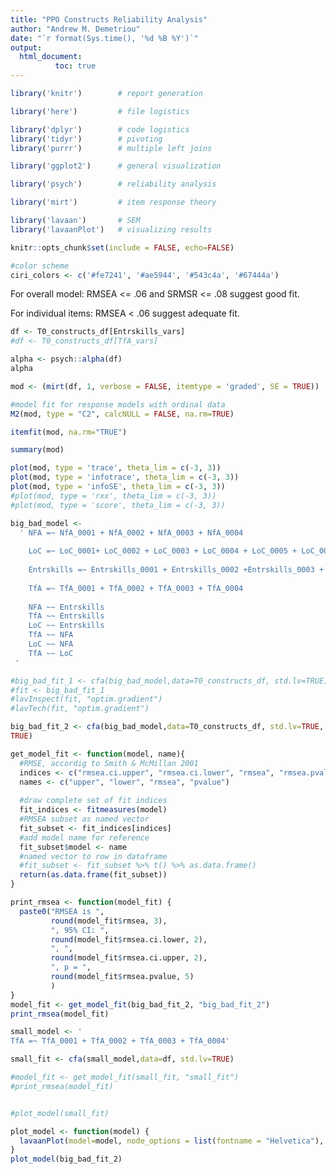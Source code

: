 ```yaml
---
title: "PPO Constructs Reliability Analysis"
author: "Andrew M. Demetriou"
date: "`r format(Sys.time(), '%d %B %Y')`"
output: 
  html_document:
          toc: true
---
```


```r
library('knitr')        # report generation

library('here')         # file logistics

library('dplyr')        # code logistics
library('tidyr')        # pivoting
library('purrr')        # multiple left joins

library('ggplot2')      # general visualization

library('psych')        # reliability analysis

library('mirt')         # item response theory

library('lavaan')       # SEM
library('lavaanPlot')   # visualizing results

knitr::opts_chunk$set(include = FALSE, echo=FALSE)

#color scheme
ciri_colors <- c('#fe7241', '#ae5944', '#543c4a', '#67444a')
```

For overall model: RMSEA <= .06 and SRMSR <= .08 suggest good fit. 

For individual items: RMSEA < .06 suggest adequate fit.

```r
df <- T0_constructs_df[Entrskills_vars]
#df <- T0_constructs_df[TfA_vars]

alpha <- psych::alpha(df)
alpha

mod <- (mirt(df, 1, verbose = FALSE, itemtype = 'graded', SE = TRUE))

#model fit for response models with ordinal data
M2(mod, type = "C2", calcNULL = FALSE, na.rm=TRUE)

itemfit(mod, na.rm="TRUE")
```
```r
summary(mod)
```


```r
plot(mod, type = 'trace', theta_lim = c(-3, 3))
plot(mod, type = 'infotrace', theta_lim = c(-3, 3))
plot(mod, type = 'infoSE', theta_lim = c(-3, 3))
#plot(mod, type = 'rxx', theta_lim = c(-3, 3))
#plot(mod, type = 'score', theta_lim = c(-3, 3))
```
```r
big_bad_model <- 
  ' NFA =~ NfA_0001 + NfA_0002 + NfA_0003 + NfA_0004
    
    LoC =~ LoC_0001+ LoC_0002 + LoC_0003 + LoC_0004 + LoC_0005 + LoC_0006
    
    Entrskills =~ Entrskills_0001 + Entrskills_0002 +Entrskills_0003 + Entrskills_0004 + Entrskills_0005 + Entrskills_0006 + Entrskills_0007
    
    TfA =~ TfA_0001 + TfA_0002 + TfA_0003 + TfA_0004
    
    NFA ~~ Entrskills
    TfA ~~ Entrskills
    LoC ~~ Entrskills
    TfA ~~ NFA
    LoC ~~ NFA
    TfA ~~ LoC
 '
```

```r
#big_bad_fit_1 <- cfa(big_bad_model,data=T0_constructs_df, std.lv=TRUE)
#fit <- big_bad_fit_1
#lavInspect(fit, "optim.gradient")
#lavTech(fit, "optim.gradient")

big_bad_fit_2 <- cfa(big_bad_model,data=T0_constructs_df, std.lv=TRUE, bounds =
TRUE)
```
```r
get_model_fit <- function(model, name){
  #RMSE, accordig to Smith & McMillan 2001
  indices <- c("rmsea.ci.upper", "rmsea.ci.lower", "rmsea", "rmsea.pvalue")
  names <- c("upper", "lower", "rmsea", "pvalue")
  
  #draw complete set of fit indices
  fit_indices <- fitmeasures(model)
  #RMSEA subset as named vector
  fit_subset <- fit_indices[indices]
  #add model name for reference
  fit_subset$model <- name
  #named vector to row in dataframe
  #fit_subset <- fit_subset %>% t() %>% as.data.frame() 
  return(as.data.frame(fit_subset))
}
```

```r
print_rmsea <- function(model_fit) {
  paste0("RMSEA is ",
         round(model_fit$rmsea, 3), 
         ", 95% CI: ", 
         round(model_fit$rmsea.ci.lower, 2), 
         ", ", 
         round(model_fit$rmsea.ci.upper, 2), 
         ", p = ", 
         round(model_fit$rmsea.pvalue, 5)
         )
}
model_fit <- get_model_fit(big_bad_fit_2, "big_bad_fit_2")
print_rmsea(model_fit)

```

```r
small_model <- '
TfA =~ TfA_0001 + TfA_0002 + TfA_0003 + TfA_0004'

small_fit <- cfa(small_model,data=df, std.lv=TRUE)

#model_fit <- get_model_fit(small_fit, "small_fit")
#print_rmsea(model_fit)


#plot_model(small_fit)
```


```r
plot_model <- function(model) {
  lavaanPlot(model=model, node_options = list(fontname = "Helvetica"), edge_options = list(color = "grey"), coefs=TRUE, covs=TRUE, stars='latent')
}
plot_model(big_bad_fit_2)
```